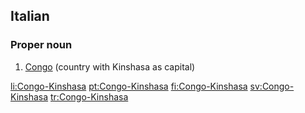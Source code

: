 ==Italian==

===Proper noun===
{{infl|it|proper noun}}

# [[Congo]] (country with Kinshasa as capital)

[[li:Congo-Kinshasa]]
[[pt:Congo-Kinshasa]]
[[fi:Congo-Kinshasa]]
[[sv:Congo-Kinshasa]]
[[tr:Congo-Kinshasa]]